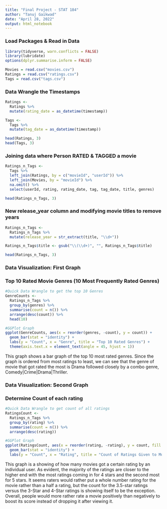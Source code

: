 ```yaml
---
title: "Final Project - STAT 184"
author: "Tanuj Gaikwad"
date: "April 28, 2022"
output: html_notebook
---
```


### Load Packages & Read in Data
```r
library(tidyverse, warn.conflicts = FALSE)
library(lubridate)
options(dplyr.summarise.inform = FALSE)

Movies = read.csv("movies.csv")
Ratings = read.csv("ratings.csv")
Tags = read.csv("tags.csv")
```

### Data Wrangle the Timestamps
```r
Ratings <- 
  Ratings %>%
  mutate(rating_date = as_datetime(timestamp))

Tags <-
  Tags %>%
  mutate(tag_date = as_datetime(timestamp))

head(Ratings, 3)
head(Tags, 3)
```
### Joining data where Person RATED & TAGGED a movie
```r
Ratings_n_Tags <-
  Tags %>%
  left_join(Ratings, by = c("movieId", "userId")) %>%
  left_join(Movies, by = "movieId") %>%
  na.omit() %>%
  select(userId, rating, rating_date, tag, tag_date, title, genres)

head(Ratings_n_Tags, 3)
```

### New release_year column and modifying movie titles to remove years
```r
Ratings_n_Tags <-
  Ratings_n_Tags %>%
  mutate(release_year = str_extract(title, "\\d+"))

Ratings_n_Tags$title <- gsub("\\(\\d+)", "", Ratings_n_Tags$title)

head(Ratings_n_Tags, 3)
```

### Data Visualization: First Graph
### Top 10 Rated Movie Genres (10 Most Frequently Rated Genres)
```r
#Quick Data Wrangle to get the top 10 Genres
GenreCounts <-
  Ratings_n_Tags %>%
  group_by(genres) %>%
  summarise(count = n()) %>%
  arrange(desc(count)) %>%
  head(10)

#GGPlot Graph
ggplot(GenreCounts, aes(x = reorder(genres, -count), y = count)) +
  geom_bar(stat = "identity") +
  labs(y = "Count", x = "Genre", title = "Top 10 Rated Genres") +
  theme(axis.text.x = element_text(angle = 45, hjust = 1))
```

This graph shows a bar graph of the top 10 most rated genres. Since the graph is ordered from most ratings to least, we can see that the genre of movie that got rated the most is Drama followed closely by a combo genre, Comedy|Crime|Drama|Thriller.

### Data Visualization: Second Graph
### Determine Count of each rating
```r
#Quick Data Wrangle to get count of all ratings
RatingsCount <-
  Ratings_n_Tags %>%
  group_by(rating) %>%
  summarise(count = n()) %>%
  arrange(desc(rating))

#GGPlot Graph
ggplot(RatingsCount, aes(x = reorder(rating, -rating), y = count, fill = as.factor(rating))) +
  geom_bar(stat = "identity") +
  labs(y = "Count", x = "Rating", title = "Count of Ratings Given to Movies", fill = "Rating", color = "Rating")
```

This graph is a showing of how many movies got a certain rating by an individual user. As evident, the majority of the ratings are closer to the higher end with the most ratings coming in for 4 stars and the second most for 5 stars. It seems raters would rather put a whole number rating for the movie rather than a half a rating, but the count for the 3.5-star ratings versus the 3-Star and 4-Star ratings is showing itself to be the exception. Overall, people would more rather rate a movie positively than negatively to boost its score instead of dropping it after viewing it.